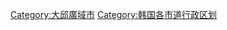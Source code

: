 {{Commonscat|Districts of Daegu}}

[[Category:大邱廣域市|Category:大邱廣域市]]
[[Category:韩国各市道行政区划|Category:韩国各市道行政区划]]